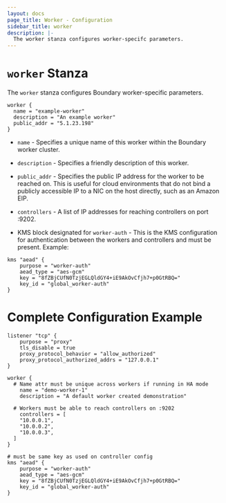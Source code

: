 ```yaml
---
layout: docs
page_title: Worker - Configuration
sidebar_title: worker
description: |-
  The worker stanza configures worker-specifc parameters.
---
```


# `worker` Stanza

The `worker` stanza configures Boundary worker-specific parameters.

```hcl
worker {
  name = "example-worker"
  description = "An example worker"
  public_addr = "5.1.23.198"
}
```

- `name` - Specifies a unique name of this worker within the Boundary worker cluster.

- `description` - Specifies a friendly description of this worker.

- `public_addr` - Specifies the public IP address for the worker to be reached on. This is useful for cloud environments that do not bind a publicly accessible IP to a NIC on the host directly, such as an Amazon EIP.

- `controllers` - A list of IP addresses for reaching controllers on port :9202.

- KMS block designated for `worker-auth` - This is the KMS configuration for authentication between the workers and controllers and must be present. Example:
```hcl
kms "aead" {
	purpose = "worker-auth"
	aead_type = "aes-gcm"
	key = "8fZBjCUfN0TzjEGLQldGY4+iE9AkOvCfjh7+p0GtRBQ="
	key_id = "global_worker-auth"
}
```

# Complete Configuration Example

```hcl
listener "tcp" {
	purpose = "proxy"
	tls_disable = true
	proxy_protocol_behavior = "allow_authorized"
	proxy_protocol_authorized_addrs = "127.0.0.1"
}

worker {
  # Name attr must be unique across workers if running in HA mode
	name = "demo-worker-1"
	description = "A default worker created demonstration"

  # Workers must be able to reach controllers on :9202
	controllers = [
    "10.0.0.1",
    "10.0.0.2",
    "10.0.0.3",
  ]
}

# must be same key as used on controller config
kms "aead" {
	purpose = "worker-auth"
	aead_type = "aes-gcm"
	key = "8fZBjCUfN0TzjEGLQldGY4+iE9AkOvCfjh7+p0GtRBQ="
	key_id = "global_worker-auth"
}
```
